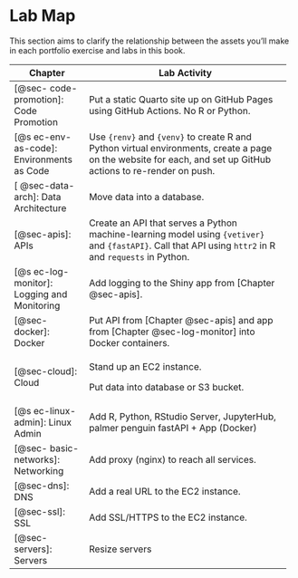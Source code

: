 # Lab Map {#sec-append-lab}

This section aims to clarify the relationship between the assets you'll
make in each portfolio exercise and labs in this book.

+------------------+--------------------------------------------------+
| Chapter          | Lab Activity                                     |
+==================+==================================================+
| [@sec-           | Put a static Quarto site up on GitHub Pages      |
| code-promotion]: | using GitHub Actions. No R or Python.            |
| Code Promotion   |                                                  |
+------------------+--------------------------------------------------+
| [@s              | Use `{renv}` and `{venv}` to create R and Python |
| ec-env-as-code]: | virtual environments, create a page on the       |
| Environments as  | website for each, and set up GitHub actions to   |
| Code             | re-render on push.                               |
+------------------+--------------------------------------------------+
| [                | Move data into a database.                       |
| @sec-data-arch]: |                                                  |
| Data             |                                                  |
| Architecture     |                                                  |
+------------------+--------------------------------------------------+
| [@sec-apis]:     | Create an API that serves a Python               |
| APIs             | machine-learning model using `{vetiver}` and     |
|                  | `{fastAPI}`. Call that API using `httr2` in R    |
|                  | and `requests` in Python.                        |
+------------------+--------------------------------------------------+
| [@s              | Add logging to the Shiny app from [Chapter       |
| ec-log-monitor]: | @sec-apis].                                      |
| Logging and      |                                                  |
| Monitoring       |                                                  |
+------------------+--------------------------------------------------+
| [@sec-docker]:   | Put API from [Chapter @sec-apis] and app from    |
| Docker           | [Chapter @sec-log-monitor] into Docker           |
|                  | containers.                                      |
+------------------+--------------------------------------------------+
| [@sec-cloud]:    | Stand up an EC2 instance.                        |
| Cloud            |                                                  |
|                  | Put data into database or S3 bucket.             |
+------------------+--------------------------------------------------+
| [@s              | Add R, Python, RStudio Server, JupyterHub,       |
| ec-linux-admin]: | palmer penguin fastAPI + App (Docker)            |
| Linux Admin      |                                                  |
+------------------+--------------------------------------------------+
| [@sec-           | Add proxy (nginx) to reach all services.         |
| basic-networks]: |                                                  |
| Networking       |                                                  |
+------------------+--------------------------------------------------+
| [@sec-dns]: DNS  | Add a real URL to the EC2 instance.              |
+------------------+--------------------------------------------------+
| [@sec-ssl]: SSL  | Add SSL/HTTPS to the EC2 instance.               |
+------------------+--------------------------------------------------+
| [@sec-servers]:  | Resize servers                                   |
| Servers          |                                                  |
+------------------+--------------------------------------------------+

